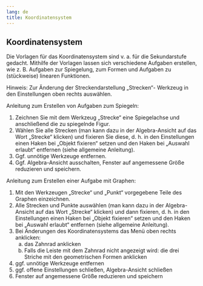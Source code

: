 ```yaml
---
lang: de
title: Koordinatensystem
---
```


## Koordinatensystem

Die Vorlagen für das Koordinatensystem sind v. a. für die Sekundarstufe gedacht. Mithilfe der Vorlagen lassen sich verschiedene Aufgaben erstellen, wie z. B. Aufgaben zur Spiegelung, zum Formen und Aufgaben zu (stückweise) linearen Funktionen.

Hinweis: Zur Änderung der Streckendarstellung „Strecken“- Werkzeug in den Einstellungen oben rechts auswählen. 

Anleitung zum Erstellen von Aufgaben zum Spiegeln: 

1. Zeichnen Sie mit dem Werkzeug „Strecke“ eine Spiegelachse und anschließend die zu spiegelnde Figur.
2. Wählen Sie alle Strecken (man kann dazu in der Algebra-Ansicht auf das Wort „Strecke“ klicken) und fixieren Sie diese, d. h. in den Einstellungen einen Haken bei „Objekt fixieren“ setzen und den Haken bei „Auswahl erlaubt“ entfernen (siehe allgemeine Anleitung).
3. Ggf. unnötige Werkzeuge entfernen.
4. Ggf. Algebra-Ansicht ausschalten, Fenster auf angemessene Größe reduzieren und speichern. 

Anleitung zum Erstellen einer Aufgabe mit Graphen: 

1. Mit den Werkzeugen „Strecke“ und „Punkt“ vorgegebene Teile des Graphen einzeichnen. 
2. Alle Strecken und Punkte auswählen (man kann dazu in der Algebra-Ansicht auf das Wort „Strecke“ klicken) und dann fixieren, d. h. in den Einstellungen einen Haken bei „Objekt fixieren“ setzen und den Haken bei „Auswahl erlaubt“ entfernen (siehe allgemeine Anleitung).
3. Bei Änderungen des Koordinatensystems das Menü oben rechts anklicken:
    a. das Zahnrad anklicken 
    b. Falls die Leiste mit dem Zahnrad nicht angezeigt wird: die drei Striche mit den geometrischen Formen anklicken 
4. ggf. unnötige Werkzeuge entfernen 
5. ggf. offene Einstellungen schließen, Algebra-Ansicht schließen 
6. Fenster auf angemessene Größe reduzieren und speichern

